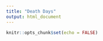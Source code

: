 ```yaml
---
title: "Death Days"
output: html_document
---
```


```r
knitr::opts_chunk$set(echo = FALSE)

```
